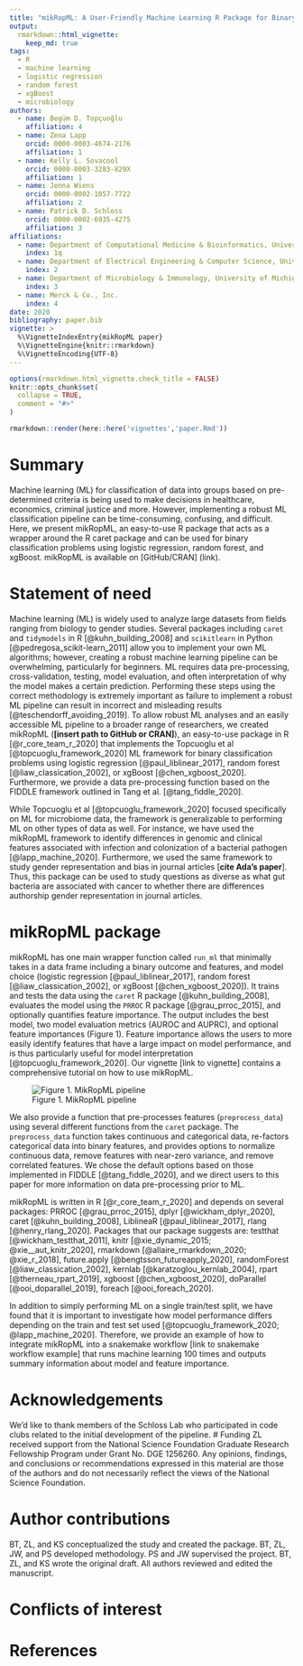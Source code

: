 ```yaml
---
title: "mikRopML: A User-Friendly Machine Learning R Package for Binary Classification Problems"
output: 
  rmarkdown::html_vignette:
    keep_md: true
tags:
  - R
  - machine learning
  - logistic regression
  - random forest
  - xgBoost
  - microbiology
authors:
  - name: Begüm D. Topçuoğlu
    affiliation: 4
  - name: Zena Lapp
    orcid: 0000-0003-4674-2176
    affiliation: 1
  - name: Kelly L. Sovacool
    orcid: 0000-0003-3283-829X
    affiliation: 1
  - name: Jenna Wiens
    orcid: 0000-0002-1057-7722
    affiliation: 2
  - name: Patrick D. Schloss
    orcid: 0000-0002-6935-4275
    affiliation: 3
affiliations:
  - name: Department of Computational Medicine & Bioinformatics, University of Michigan
    index: 1q
  - name: Department of Electrical Engineering & Computer Science, University of Michigan
    index: 2
  - name: Department of Microbiology & Immunology, University of Michigan
    index: 3
  - name: Merck & Co., Inc.
    index: 4
date: 2020
bibliography: paper.bib
vignette: >
  %\VignetteIndexEntry{mikRopML paper}
  %\VignetteEngine{knitr::rmarkdown}
  %\VignetteEncoding{UTF-8}
---
```


```r
options(rmarkdown.html_vignette.check_title = FALSE)
knitr::opts_chunk$set(
  collapse = TRUE,
  comment = "#>"
)
```
```r
rmarkdown::render(here::here('vignettes','paper.Rmd'))
```

# Summary
Machine learning (ML) for classification of data into groups based on pre-determined criteria is being used to make decisions in healthcare, economics, criminal justice and more. However, implementing a robust ML classification pipeline can be time-consuming, confusing, and difficult. Here, we present mikRopML, an easy-to-use R package that acts as a wrapper around the R caret package and can be used for binary classification problems using logistic regression, random forest, and xgBoost. mikRopML is available on [GitHub/CRAN] (link). 

# Statement of need

Machine learning (ML) is widely used to analyze large datasets from fields ranging from biology to gender studies. Several packages including `caret` and `tidymodels` in R [@kuhn_building_2008] and `scikitlearn` in Python [@pedregosa_scikit-learn_2011] allow you to implement your own ML algorithms; however, creating a robust machine learning pipeline can be overwhelming, particularly for beginners. ML requires data pre-processing, cross-validation, testing, model evaluation, and often interpretation of why the model makes a certain prediction. Performing these steps using the correct methodology is extremely important as failure to implement a robust ML pipeline can result in incorrect and misleading results [@teschendorff_avoiding_2019]. To allow robust ML analyses and an easily accessible ML pipeline to a broader range of researchers, we created mikRopML (**[insert path to GitHub or CRAN]**), an easy-to-use package in R [@r_core_team_r_2020] that implements the Topcuoglu et al [@topcuoglu_framework_2020] ML framework for binary classification problems using logistic regression [@paul_liblinear_2017], random forest [@liaw_classication_2002], or xgBoost [@chen_xgboost_2020]. Furthermore, we provide a data pre-processing function based on the FIDDLE framework outlined in Tang et al. [@tang_fiddle_2020].

While Topcuoglu et al [@topcuoglu_framework_2020] focused specifically on ML for microbiome data, the framework is generalizable to performing ML on other types of data as well. For instance, we have used the mikRopML framework to identify differences in genomic and clinical features associated with infection and colonization of a bacterial pathogen [@lapp_machine_2020]. Furthermore, we used the same framework to study gender representation and bias in journal articles [**cite Ada’s paper**]. Thus, this package can be used to study questions as diverse as what gut bacteria are associated with cancer to whether there are differences authorship gender representation in journal articles.

# mikRopML package

mikRopML has one main wrapper function called `run_ml` that minimally takes in a data frame including a binary outcome and features, and model choice (logistic regression [@paul_liblinear_2017], random forest [@liaw_classication_2002], or xgBoost [@chen_xgboost_2020]). It trains and tests the data using the `caret` R package [@kuhn_building_2008], evaluates the model using the `PRROC` R package [@grau_prroc_2015], and optionally quantifies feature importance. The output includes the best model, two model evaluation metrics (AUROC and AUPRC), and optional feature importances (Figure 1). Feature importance allows the users to more easily identify features that have a large impact on model performance, and is thus particularly useful for model interpretation [@topcuoglu_framework_2020]. Our vignette [link to vignette] contains a comprehensive tutorial on how to use mikRopML.

![Figure 1. MikRopML pipeline](mikRopML-pipeline.png)

We also provide a function that pre-processes features (`preprocess_data`) using several different functions from the `caret` package. The `preprocess_data` function takes continuous and categorical data, re-factors categorical data into binary features, and provides options to normalize continuous data, remove features with near-zero variance, and remove correlated features. We chose the default options based on those implemented in FIDDLE [@tang_fiddle_2020], and we direct users to this paper for more information on data pre-processing prior to ML.

mikRopML is written in R [@r_core_team_r_2020] and depends on several packages: PRROC [@grau_prroc_2015], dplyr [@wickham_dplyr_2020], caret [@kuhn_building_2008], LiblineaR [@paul_liblinear_2017], rlang [@henry_rlang_2020]. Packages that our package suggests are: testthat [@wickham_testthat_2011], knitr [@xie_dynamic_2015; @xie__aut_knitr_2020], rmarkdown [@allaire_rmarkdown_2020; @xie_r_2018], future.apply [@bengtsson_futureapply_2020], randomForest [@liaw_classication_2002], kernlab [@karatzoglou_kernlab_2004], rpart [@therneau_rpart_2019], xgboost [@chen_xgboost_2020], doParallel [@ooi_doparallel_2019], foreach [@ooi_foreach_2020].

In addition to simply performing ML on a single train/test split, we have found that it is important to investigate how model performance differs depending on the train and test set used [@topcuoglu_framework_2020; @lapp_machine_2020]. Therefore, we provide an example of how to integrate mikRopML into a snakemake workflow [link to snakemake workflow example] that runs machine learning 100 times and outputs summary information about model and feature importance.

# Acknowledgements
We'd like to thank members of the Schloss Lab who participated in code clubs related to the initial development of the pipeline. 
# Funding
<!--TODO Kelly and others add funding -->
ZL received support from the National Science Foundation Graduate Research Fellowship Program under Grant No. DGE 1256260. Any opinions, findings, and conclusions or recommendations expressed in this material are those of the authors and do not necessarily reflect the views of the National Science Foundation.

# Author contributions
BT, ZL, and KS conceptualized the study and created the package. BT, ZL, JW, and PS developed methodology. PS and JW supervised the project. BT, ZL, and KS wrote the original draft. All authors reviewed and edited the manuscript.

# Conflicts of interest
<!--TODO Add conflicts of interest here -->

# References
